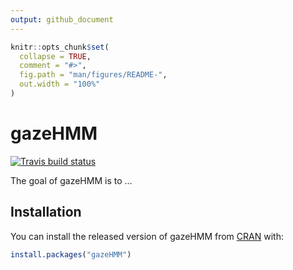 ---
output: github_document
---

<!-- README.md is generated from README.Rmd. Please edit that file -->

```{r, include = FALSE}
knitr::opts_chunk$set(
  collapse = TRUE,
  comment = "#>",
  fig.path = "man/figures/README-",
  out.width = "100%"
)
```

# gazeHMM

<!-- badges: start -->
[![Travis build status](https://travis-ci.com/maltelueken/gazeHMM.svg?branch=master)](https://travis-ci.com/maltelueken/gazeHMM)
<!-- badges: end -->

The goal of gazeHMM is to ...

## Installation

You can install the released version of gazeHMM from [CRAN](https://CRAN.R-project.org) with:

``` r
install.packages("gazeHMM")
```
